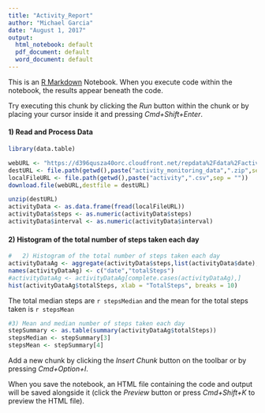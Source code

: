 ```yaml
---
title: "Activity_Report"
author: "Michael Garcia"
date: "August 1, 2017"
output:
  html_notebook: default
  pdf_document: default
  word_document: default
---
```


This is an [R Markdown](http://rmarkdown.rstudio.com) Notebook. When you execute code within the notebook, the results appear beneath the code. 

Try executing this chunk by clicking the *Run* button within the chunk or by placing your cursor inside it and pressing *Cmd+Shift+Enter*.

#### 1) Read and Process Data

```r
library(data.table)

webURL <- "https://d396qusza40orc.cloudfront.net/repdata%2Fdata%2Factivity.zip"
destURL <- file.path(getwd(),paste("activity_monitoring_data",".zip",sep = ""))
localFileURL <- file.path(getwd(),paste("activity",".csv",sep = ""))
download.file(webURL,destfile = destURL)

unzip(destURL)
activityData <- as.data.frame(fread(localFileURL))
activityData$steps <- as.numeric(activityData$steps)
activityData$interval <- as.numeric(activityData$interval)

```


#### 2) Histogram of the total number of steps taken each day




``` r
#   2) Histogram of the total number of steps taken each day
activityDataAg <- aggregate(activityData$steps,list(activityData$date),sum)
names(activityDataAg) <- c("date","totalSteps")
#activityDataAg <- activityDataAg[complete.cases(activityDataAg),]
hist(activityDataAg$totalSteps, xlab = "TotalSteps", breaks = 10)
```

The total median steps are `r stepsMedian` and the mean for the total steps taken is `r stepsMean`

``` r
#3) Mean and median number of steps taken each day
stepSummary <- as.table(summary(activityDataAg$totalSteps))
stepsMedian <- stepSummary[3]
stepsMean <- stepSummary[4]
```




Add a new chunk by clicking the *Insert Chunk* button on the toolbar or by pressing *Cmd+Option+I*.

When you save the notebook, an HTML file containing the code and output will be saved alongside it (click the *Preview* button or press *Cmd+Shift+K* to preview the HTML file).
